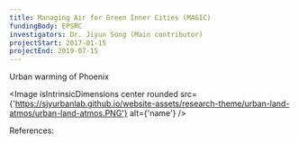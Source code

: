 ---
title: Managing Air for Green Inner Cities (MAGIC)
fundingBody: EPSRC
investigators: Dr. Jiyun Song (Main contributor)
projectStart: 2017-01-15
projectEnd: 2019-07-15
---

Urban warming of Phoenix

<Image
  isIntrinsicDimensions
  center
  rounded
  src={'https://sjyurbanlab.github.io/website-assets/research-theme/urban-land-atmos/urban-land-atmos.PNG'}
  alt={'name'}
/>

<Section>
References:
</Section>
